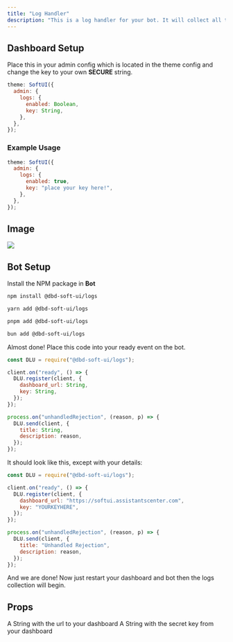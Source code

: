 ```yaml
---
title: "Log Handler"
description: "This is a log handler for your bot. It will collect all the logs from your bot and display them in the dashboard's admin page."
---
```


## Dashboard Setup

Place this in your admin config which is located in the theme config and change the key to your own **SECURE** string.

```js
theme: SoftUI({
  admin: {
    logs: {
      enabled: Boolean,
      key: String,
    },
  },
});
```

### Example Usage

```js
theme: SoftUI({
  admin: {
    logs: {
      enabled: true,
      key: "place your key here!",
    },
  },
});
```

## Image

<Frame>
    <img src="/images/content/logs.jpg" />
</Frame>


## Bot Setup

Install the NPM package in **Bot**

<CodeGroup>

```bash npm
npm install @dbd-soft-ui/logs
```

```bash yarn
yarn add @dbd-soft-ui/logs
```

```bash pnpm
pnpm add @dbd-soft-ui/logs
```

```bash bun
bun add @dbd-soft-ui/logs
```

</CodeGroup>

Almost done! Place this code into your ready event on the bot.

```js
const DLU = require("@dbd-soft-ui/logs");

client.on("ready", () => {
  DLU.register(client, {
    dashboard_url: String,
    key: String,
  });
});

process.on("unhandledRejection", (reason, p) => {
  DLU.send(client, {
    title: String,
    description: reason,
  });
});
```

It should look like this, except with your details:

```js
const DLU = require("@dbd-soft-ui/logs");

client.on("ready", () => {
  DLU.register(client, {
    dashboard_url: "https://softui.assistantscenter.com",
    key: "YOURKEYHERE",
  });
});

process.on("unhandledRejection", (reason, p) => {
  DLU.send(client, {
    title: "Unhandled Rejection",
    description: reason,
  });
});
```

And we are done! Now just restart your dashboard and bot then the logs collection will begin.

## Props

<ParamField path="dashboard_url" type="string" required>
  A String with the url to your dashboard
</ParamField>

<ParamField path="key" type="string" required>
  A String with the secret key from your dashboard
</ParamField>
